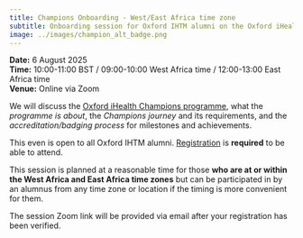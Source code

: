 ```yaml
---
title: Champions Onboarding - West/East Africa time zone
subtitle: Onboarding session for Oxford IHTM alumni on the Oxford iHealth Champions programme
image: ../images/champion_alt_badge.png
---
```


::: {.column-margin}
**Date:** 6 August 2025    
**Time:** 10:00-11:00 BST / 09:00-10:00 West Africa time / 12:00-13:00 East Africa time    
**Venue:** Online via Zoom
:::

We will discuss the [Oxford iHealth Champions programme](https://oxford-ihtm.io/champions/), what the *programme is about*, the *Champions journey* and its requirements, and the *accreditation/badging process* for milestones and achievements.

This even is open to all Oxford IHTM alumni. [Registration](https://forms.gle/vWy1qMbjALSHAswY7){.external target="_blank"} is **required** to be able to attend.

This session is planned at a reasonable time for those **who are at or within the West Africa and East Africa time zones** but can be participated in by an alumnus from any time zone or location if the timing is more convenient for them.

The session Zoom link will be provided via email after your registration has been verified.

